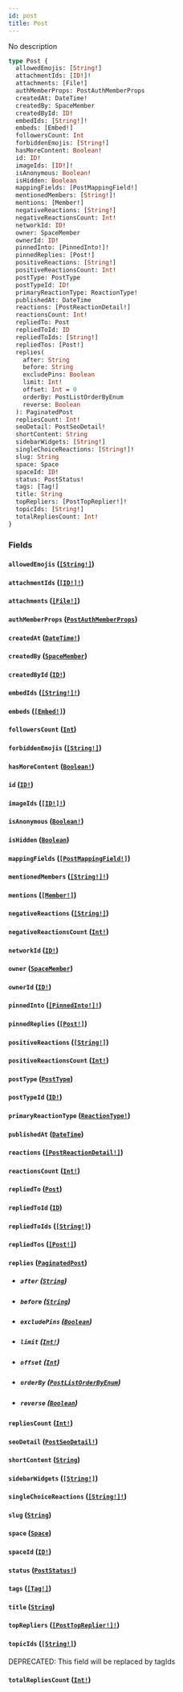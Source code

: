 ```yaml
---
id: post
title: Post
---
```


No description

```graphql
type Post {
  allowedEmojis: [String!]
  attachmentIds: [ID!]!
  attachments: [File!]
  authMemberProps: PostAuthMemberProps
  createdAt: DateTime!
  createdBy: SpaceMember
  createdById: ID!
  embedIds: [String!]!
  embeds: [Embed!]
  followersCount: Int
  forbiddenEmojis: [String!]
  hasMoreContent: Boolean!
  id: ID!
  imageIds: [ID!]!
  isAnonymous: Boolean!
  isHidden: Boolean
  mappingFields: [PostMappingField!]
  mentionedMembers: [String!]!
  mentions: [Member!]
  negativeReactions: [String!]
  negativeReactionsCount: Int!
  networkId: ID!
  owner: SpaceMember
  ownerId: ID!
  pinnedInto: [PinnedInto!]!
  pinnedReplies: [Post!]
  positiveReactions: [String!]
  positiveReactionsCount: Int!
  postType: PostType
  postTypeId: ID!
  primaryReactionType: ReactionType!
  publishedAt: DateTime
  reactions: [PostReactionDetail!]
  reactionsCount: Int!
  repliedTo: Post
  repliedToId: ID
  repliedToIds: [String!]
  repliedTos: [Post!]
  replies(
    after: String
    before: String
    excludePins: Boolean
    limit: Int!
    offset: Int = 0
    orderBy: PostListOrderByEnum
    reverse: Boolean
  ): PaginatedPost
  repliesCount: Int!
  seoDetail: PostSeoDetail!
  shortContent: String
  sidebarWidgets: [String!]
  singleChoiceReactions: [String!]!
  slug: String
  space: Space
  spaceId: ID!
  status: PostStatus!
  tags: [Tag!]
  title: String
  topRepliers: [PostTopReplier!]!
  topicIds: [String!]
  totalRepliesCount: Int!
}
```

### Fields

#### `allowedEmojis` ([`[String!]`](/graphql/scalars/string))

#### `attachmentIds` ([`[ID!]!`](/graphql/scalars/id))

#### `attachments` ([`[File!]`](/graphql/objects/file))

#### `authMemberProps` ([`PostAuthMemberProps`](/graphql/objects/post-auth-member-props))

#### `createdAt` ([`DateTime!`](/graphql/scalars/date-time))

#### `createdBy` ([`SpaceMember`](/graphql/objects/space-member))

#### `createdById` ([`ID!`](/graphql/scalars/id))

#### `embedIds` ([`[String!]!`](/graphql/scalars/string))

#### `embeds` ([`[Embed!]`](/graphql/objects/embed))

#### `followersCount` ([`Int`](/graphql/scalars/int))

#### `forbiddenEmojis` ([`[String!]`](/graphql/scalars/string))

#### `hasMoreContent` ([`Boolean!`](/graphql/scalars/boolean))

#### `id` ([`ID!`](/graphql/scalars/id))

#### `imageIds` ([`[ID!]!`](/graphql/scalars/id))

#### `isAnonymous` ([`Boolean!`](/graphql/scalars/boolean))

#### `isHidden` ([`Boolean`](/graphql/scalars/boolean))

#### `mappingFields` ([`[PostMappingField!]`](/graphql/objects/post-mapping-field))

#### `mentionedMembers` ([`[String!]!`](/graphql/scalars/string))

#### `mentions` ([`[Member!]`](/graphql/objects/member))

#### `negativeReactions` ([`[String!]`](/graphql/scalars/string))

#### `negativeReactionsCount` ([`Int!`](/graphql/scalars/int))

#### `networkId` ([`ID!`](/graphql/scalars/id))

#### `owner` ([`SpaceMember`](/graphql/objects/space-member))

#### `ownerId` ([`ID!`](/graphql/scalars/id))

#### `pinnedInto` ([`[PinnedInto!]!`](/graphql/enums/pinned-into))

#### `pinnedReplies` ([`[Post!]`](/graphql/objects/post))

#### `positiveReactions` ([`[String!]`](/graphql/scalars/string))

#### `positiveReactionsCount` ([`Int!`](/graphql/scalars/int))

#### `postType` ([`PostType`](/graphql/objects/post-type))

#### `postTypeId` ([`ID!`](/graphql/scalars/id))

#### `primaryReactionType` ([`ReactionType!`](/graphql/enums/reaction-type))

#### `publishedAt` ([`DateTime`](/graphql/scalars/date-time))

#### `reactions` ([`[PostReactionDetail!]`](/graphql/objects/post-reaction-detail))

#### `reactionsCount` ([`Int!`](/graphql/scalars/int))

#### `repliedTo` ([`Post`](/graphql/objects/post))

#### `repliedToId` ([`ID`](/graphql/scalars/id))

#### `repliedToIds` ([`[String!]`](/graphql/scalars/string))

#### `repliedTos` ([`[Post!]`](/graphql/objects/post))

#### `replies` ([`PaginatedPost`](/graphql/objects/paginated-post))

- ##### `after` ([`String`](/graphql/scalars/string))

- ##### `before` ([`String`](/graphql/scalars/string))

- ##### `excludePins` ([`Boolean`](/graphql/scalars/boolean))

- ##### `limit` ([`Int!`](/graphql/scalars/int))

- ##### `offset` ([`Int`](/graphql/scalars/int))

- ##### `orderBy` ([`PostListOrderByEnum`](/graphql/enums/post-list-order-by-enum))

- ##### `reverse` ([`Boolean`](/graphql/scalars/boolean))

#### `repliesCount` ([`Int!`](/graphql/scalars/int))

#### `seoDetail` ([`PostSeoDetail!`](/graphql/objects/post-seo-detail))

#### `shortContent` ([`String`](/graphql/scalars/string))

#### `sidebarWidgets` ([`[String!]`](/graphql/scalars/string))

#### `singleChoiceReactions` ([`[String!]!`](/graphql/scalars/string))

#### `slug` ([`String`](/graphql/scalars/string))

#### `space` ([`Space`](/graphql/objects/space))

#### `spaceId` ([`ID!`](/graphql/scalars/id))

#### `status` ([`PostStatus!`](/graphql/enums/post-status))

#### `tags` ([`[Tag!]`](/graphql/objects/tag))

#### `title` ([`String`](/graphql/scalars/string))

#### `topRepliers` ([`[PostTopReplier!]!`](/graphql/objects/post-top-replier))

#### `topicIds` ([`[String!]`](/graphql/scalars/string))

<span class="badge badge--warning">DEPRECATED: This field will be replaced by tagIds</span>

#### `totalRepliesCount` ([`Int!`](/graphql/scalars/int))
